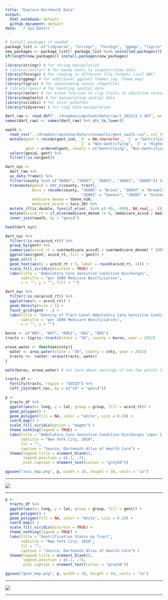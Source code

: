 ```yaml
---
title: "Explore Dartmouth Data"
output:
  html_notebook: default
  github_document: default
date: '`r Sys.Date()`'
---
```


```r
# Install packages if needed
package_list <- c("tidyverse", "stringr", "foreign", "ggmap", "tigris", "raster", "maptools", "viridis", "rmarkdown", "knitr")
new_packages <- package_list[! package_list %in% installed.packages()[,"Package"]]
if(length(new_packages)) install.packages(new_packages)

library(stringr) # for string manipulation
# library(janitor) # for handy tools to inspect/clean data
library(foreign) # For reading in different file formats (incl DBF)
library(ggmap) # for additional ggplot2 themes (eg. theme_map)
library(tigris) # for downloading census shapefiles
# library(rgeos) # for handling spatial data
library(raster) # for erase function to clip tracts to shoreline (erase water)
library(maptools) # for manipulating spatial data
library(viridis) # for color palettes
library(tidyverse) # for tidy data manipulation
```

```r
dart_raw <- read.dbf("../dropbox/capstone/data/raw/t_103113_1.dbf", as.is = TRUE)
names(dart_raw) <- names(dart_raw) %>% str_to_lower()

xwalk <- 
  read_csv("../dropbox/capstone/data/crosswalks/gent_xwalk.csv", col_types = cols(geoid = "c")) %>% 
  mutate(gent = recode(gent_ind, `0` = NA_character_, `1` = "Gentrifying", 
                                 `2` = "Non-Gentrifying", `3` = "Higher-Income"),
         gent = ordered(gent, levels = c("Gentrifying", "Non-Gentrifying", "Higher-Income"))) %>% 
  select(geoid, gent) %>% 
  filter(!is.na(gent))
```

```r
dart_nyc <- 
  dart_raw %>% 
  as_data_frame() %>% 
  filter(county %in% c("36005", "36047", "36061", "36081", "36085")) %>% 
  transmute(geoid = str_c(county, tract),
            boro = recode(county, "36005" = "Bronx", "36047" = "Brooklyn", "36061" = "Manhattan", 
                                  "36081" = "Queens", "36085" = "Staten Island"),
            medicare_denom = tbene_n10,
            medicare_acscd = tacs_10) %>% 
  mutate_if(is.double, funs(if_else(. %in% c(-99, -999), NA_real_, .))) %>% 
  mutate(acscd_rt = if_else(medicare_denom != 0, (medicare_acscd / medicare_denom)*1000, NA_real_)) %>% 
  inner_join(xwalk, by = "geoid")

head(dart_nyc)
```

```r
dart_nyc %>% 
  filter(!is.na(acscd_rt)) %>%
  group_by(gent) %>% 
  summarise(acscd_rt = sum(medicare_acscd) / sum(medicare_denom) * 1000) %>% 
  ggplot(aes(gent, acscd_rt, fill = gent)) +
  geom_col() +
  geom_text(aes(y = acscd_rt + 5, label = round(acscd_rt, 1))) +
  scale_fill_viridis(discrete = TRUE) +
  labs(title = "Ambulatory Care Sensitive Condition Discharges",
       subtitle = "per 1000 Medicare Benificiaries",
       x = "", y = "", fill = "")
```

```r
dart_nyc %>% 
  filter(!is.na(acscd_rt)) %>% 
  ggplot(aes(x = acscd_rt)) +
  geom_density(size = 1) +
  facet_grid(gent ~ .) +
  labs(title = "Density of Tract-Level Ambulatory Care Sensitive Condition Discharges",
       subtitle = "per 1000 Medicare Benificiaries",
       x = "", y = "")
```

```r
boros <- c("005", "047", "0061", "081", "085")
tracts <- tigris::tracts(state = "36", county = boros, year = 2012)

erase_water <- function(cnty){
  water <- area_water(state = "36", county = cnty, year = 2012)
  tracts <<- raster::erase(tracts, water)
}

walk(boros, erase_water) # not sure about warnings of too few points (doesn't seem like issue ...yet)

tracts_df <-
  fortify(tracts, region = "GEOID") %>% 
  left_join(dart_nyc, by = c("id" = "geoid"))
```

```r
p <-
  tracts_df %>% 
  ggplot(aes(x= long, y = lat, group = group, fill = acscd_rt)) +
  geom_polygon() +
  geom_polygon(fill = NA, color = "white", size = 0.10) +
  coord_map() +
  scale_fill_viridis(option = "magma") +
  theme_nothing(legend = TRUE) +
  labs(title = "Ambulatory Care Sensitive Condition Discharges \nper 1,000 Medicare Beneficiaries",
       subtitle = "New York City, 2010",
       fil = "",
       caption = "Source: Dartmouth Atlas of Health Care") +
  theme(legend.title = element_blank(),
        legend.position = c(.1, .7),
        plot.caption = element_text(colour = "grey50"))

ggsave("acsc_map.png", p, width = 10, height = 10, units = "in")
```

***

![](./acsc_map.png)

***


```r
p <-
  tracts_df %>% 
  ggplot(aes(x= long, y = lat, group = group, fill = gent)) +
  geom_polygon() +
  geom_polygon(fill = NA, color = "white", size = 0.10) +
  coord_map() +
  scale_fill_viridis(discrete = TRUE) +
  theme_nothing(legend = TRUE) +
  labs(title = "Gentrification Status by Tract",
       subtitle = "New York City, 2010",
       fil = "",
       caption = "Source: Dartmouth Atlas of Health Care") +
  theme(legend.title = element_blank(),
        legend.position = c(.1, .7),
        plot.caption = element_text(colour = "grey50"))

ggsave("gent_map.png", p, width = 10, height = 10, units = "in")
```

***

![](./gent_map.png)

***



